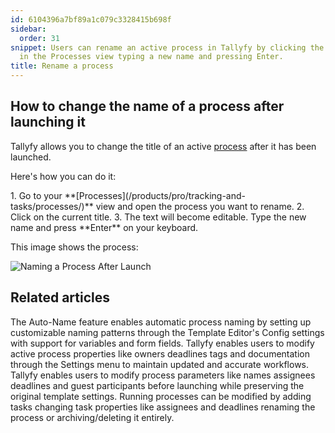 ```yaml
---
id: 6104396a7bf89a1c079c3328415b698f
sidebar:
  order: 31
snippet: Users can rename an active process in Tallyfy by clicking the current title
  in the Processes view typing a new name and pressing Enter.
title: Rename a process
---
```



## How to change the name of a process after launching it

Tallyfy allows you to change the title of an active [process](/products/pro/tracking-and-tasks/processes/) after it has been launched.

Here's how you can do it:

<Steps>
1. Go to your **[Processes](/products/pro/tracking-and-tasks/processes/)** view and open the process you want to rename.
2. Click on the current title.
3. The text will become editable. Type the new name and press **Enter** on your keyboard.
</Steps>

This image shows the process:

![Naming a Process After Launch](https://screenshots.tallyfy.com/tallyfy%2Fpro%2Fdesktop-light-change-process-name.png)


## Related articles
<CardGrid>
<LinkTitleCard header="<b>Edit Processes > Auto-name a process in Tallyfy</b>" href="/products/pro/tracking-and-tasks/processes/edit-processes/how-can-i-auto-name-a-process-in-tallyfy/" > The Auto-Name feature enables automatic process naming by setting up customizable naming patterns through the Template Editor's Config settings with support for variables and form fields. </LinkTitleCard>
<LinkTitleCard header="<b>Edit Processes > Edit tasks and process properties</b>" href="/products/pro/tracking-and-tasks/processes/edit-processes/how-can-i-edit-tasks-and-processes-in-tallyfy/" > Tallyfy enables users to modify active process properties like owners deadlines tags and documentation through the Settings menu to maintain updated and accurate workflows. </LinkTitleCard>
<LinkTitleCard header="<b>Launching > Edit before launch</b>" href="/products/pro/launching/how-can-i-edit-a-process-before-launching/" > Tallyfy enables users to modify process parameters like names assignees deadlines and guest participants before launching while preserving the original template settings. </LinkTitleCard>
<LinkTitleCard header="<b>Processes > Edit processes</b>" href="/products/pro/tracking-and-tasks/processes/edit-processes/" > Running processes can be modified by adding tasks changing task properties like assignees and deadlines renaming the process or archiving/deleting it entirely. </LinkTitleCard>
</CardGrid>
